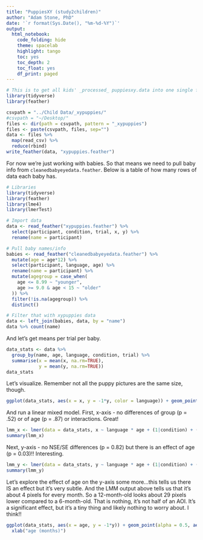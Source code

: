 ```yaml
---
title: "PuppiesXY (study2children)"
author: "Adam Stone, PhD" 
date: '`r format(Sys.Date(), "%m-%d-%Y")`'
output:
  html_notebook:
    code_folding: hide
    theme: spacelab
    highlight: tango
    toc: yes
    toc_depth: 2
    toc_float: yes
    df_print: paged
---
```


```r
# This is to get all kids' _processed_ puppiesxy.data into one single file. Should only run when needed. 
library(tidyverse)
library(feather)

csvpath = "../Child Data/_xypuppies/"
#csvpath = "~/Desktop/"
files <- dir(path = csvpath, pattern = "_xypuppies")
files <- paste(csvpath, files, sep="")
data <- files %>%
  map(read_csv) %>%
  reduce(rbind)
write_feather(data, "xypuppies.feather")
```

For now we're just working with babies. So that means we need to pull baby info from `cleanedbabyeyedata.feather`. Below is a table of how many rows of data each baby has. 

```r
# Libraries
library(tidyverse)
library(feather)
library(lme4)
library(lmerTest)

# Import data 
data <- read_feather("xypuppies.feather") %>%
  select(participant, condition, trial, x, y) %>%
  rename(name = participant)

# Pull baby names/info
babies <- read_feather("cleanedbabyeyedata.feather") %>%
  mutate(age = age*12) %>%
  select(participant, language, age) %>%
  rename(name = participant) %>%
  mutate(agegroup = case_when(
    age <= 8.99 ~ "younger",
    age >= 9.0 & age < 15 ~ "older"
  )) %>%
  filter(!is.na(agegroup)) %>%
  distinct()

# Filter that with xypuppies data
data <- left_join(babies, data, by = "name")
data %>% count(name)
```

And let's get means per trial per baby. 
```r
data_stats <- data %>%
  group_by(name, age, language, condition, trial) %>%
  summarise(x = mean(x, na.rm=TRUE),
            y = mean(y, na.rm=TRUE))
data_stats
```

Let's visualize. Remember not all the puppy pictures are the same size, though. 

```r
ggplot(data_stats, aes(x = x, y = -1*y, color = language)) + geom_point(alpha = 0.5) + facet_wrap("condition") + theme_linedraw() + xlab("mean x position") + ylab("mean y position")
```

And run a linear mixed model. First, x-axis - no differences of group (p = .52) or of age (p = .87) or interactions. Great!

```r
lmm_x <- lmer(data = data_stats, x ~ language * age + (1|condition) + (1|name))
summary(lmm_x)
```

Next, y-axis - no NSE/SE differences (p = 0.82) but there is an effect of age (p = 0.03)!! Interesting. 

```r
lmm_y <- lmer(data = data_stats, y ~ language * age + (1|condition) + (1|name))
summary(lmm_y)
```

Let's explore the effect of age on the y-axis some more...this tells us there IS an effect but it's very subtle. And the LMM output above tells us that it's about 4 pixels for every month. So a 12-month-old looks about 29 pixels lower compared to a 6-month-old. That is nothing, it's not half of an AOI. It's a significant effect, but it's a tiny thing and likely nothing to worry about. I think!!

```r
ggplot(data_stats, aes(x = age, y = -1*y)) + geom_point(alpha = 0.5, aes(color = language)) + geom_smooth(method = "lm") + facet_wrap("condition") + theme_linedraw() + ylab("mean y position") +
  xlab("age (months)")
```

